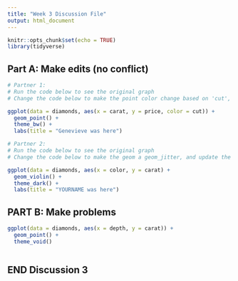 ```yaml
---
title: "Week 3 Discussion File"
output: html_document
---
```


```r
knitr::opts_chunk$set(echo = TRUE)
library(tidyverse)
```

## Part A: Make edits (no conflict)

```r
# Partner 1: 
# Run the code below to see the original graph
# Change the code below to make the point color change based on 'cut', and update the theme to theme_bw(). Update the title to include your first name. 

ggplot(data = diamonds, aes(x = carat, y = price, color = cut)) +
  geom_point() +
  theme_bw() +
  labs(title = "Genevieve was here")
```

```r
# Partner 2: 
# Run the code below to see the original graph
# Change the code below to make the geom a geom_jitter, and update the theme to theme_light. Update the title to include your first name. 

ggplot(data = diamonds, aes(x = color, y = carat) +
  geom_violin() +
  theme_dark() +
  labs(title = "YOURNAME was here")
```

## PART B: Make problems

```r
ggplot(data = diamonds, aes(x = depth, y = carat)) +
  geom_point() +
  theme_void()
```

```r

```

## END Discussion 3
